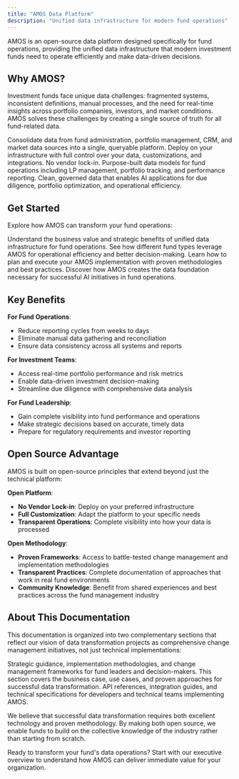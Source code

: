 ```yaml
---
title: "AMOS Data Platform"
description: "Unified data infrastructure for modern fund operations"
---
```



AMOS is an open-source data platform designed specifically for fund operations, providing the unified data infrastructure that modern investment funds need to operate efficiently and make data-driven decisions.

## Why AMOS?

Investment funds face unique data challenges: fragmented systems, inconsistent definitions, manual processes, and the need for real-time insights across portfolio companies, investors, and market conditions. AMOS solves these challenges by creating a single source of truth for all fund-related data.

<CardGroup cols={2}>
  <Card title="Unified Data Layer" icon="link">
    Consolidate data from fund administration, portfolio management, CRM, and market data sources into a single, queryable platform.
  </Card>
  
  <Card title="Open Source Flexibility" icon="unlock">
    Deploy on your infrastructure with full control over your data, customizations, and integrations. No vendor lock-in.
  </Card>
  
  <Card title="Fund-Specific Models" icon="chart-bar">
    Purpose-built data models for fund operations including LP management, portfolio tracking, and performance reporting.
  </Card>
  
  <Card title="AI-Ready Foundation" icon="robot">
    Clean, governed data that enables AI applications for due diligence, portfolio optimization, and operational efficiency.
  </Card>
</CardGroup>

## Get Started

Explore how AMOS can transform your fund operations:

<CardGroup cols={2}>
  <Card title="Executive Overview" icon="user-tie" href="/fund-leaders">
    Understand the business value and strategic benefits of unified data infrastructure for fund operations.
  </Card>
  
  <Card title="Use Cases" icon="briefcase" href="/fund-leaders/use-cases">
    See how different fund types leverage AMOS for operational efficiency and better decision-making.
  </Card>
  
  <Card title="Implementation Guide" icon="rocket" href="/fund-leaders/implementation">
    Learn how to plan and execute your AMOS implementation with proven methodologies and best practices.
  </Card>
  
  <Card title="AI Readiness" icon="brain" href="/fund-leaders/ai-readiness">
    Discover how AMOS creates the data foundation necessary for successful AI initiatives in fund operations.
  </Card>
</CardGroup>

## Key Benefits

**For Fund Operations**:
- Reduce reporting cycles from weeks to days
- Eliminate manual data gathering and reconciliation
- Ensure data consistency across all systems and reports

**For Investment Teams**:
- Access real-time portfolio performance and risk metrics
- Enable data-driven investment decision-making
- Streamline due diligence with comprehensive data analysis

**For Fund Leadership**:
- Gain complete visibility into fund performance and operations
- Make strategic decisions based on accurate, timely data
- Prepare for regulatory requirements and investor reporting

## Open Source Advantage

AMOS is built on open-source principles that extend beyond just the technical platform:

**Open Platform**:
- **No Vendor Lock-in**: Deploy on your preferred infrastructure
- **Full Customization**: Adapt the platform to your specific needs
- **Transparent Operations**: Complete visibility into how your data is processed

**Open Methodology**:
- **Proven Frameworks**: Access to battle-tested change management and implementation methodologies
- **Transparent Practices**: Complete documentation of approaches that work in real fund environments
- **Community Knowledge**: Benefit from shared experiences and best practices across the fund management industry

## About This Documentation

This documentation is organized into two complementary sections that reflect our vision of data transformation projects as comprehensive change management initiatives, not just technical implementations:

<CardGroup cols={2}>
  <Card title="Business Documentation" icon="briefcase">
    Strategic guidance, implementation methodologies, and change management frameworks for fund leaders and decision-makers. This section covers the business case, use cases, and proven approaches for successful data transformation.
  </Card>
  
  <Card title="Technical Documentation" icon="cog">
    API references, integration guides, and technical specifications for developers and technical teams implementing AMOS.
  </Card>
</CardGroup>

We believe that successful data transformation requires both excellent technology and proven methodology. By making both open source, we enable funds to build on the collective knowledge of the industry rather than starting from scratch.

Ready to transform your fund's data operations? Start with our executive overview to understand how AMOS can deliver immediate value for your organization.